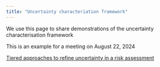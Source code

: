 ```yaml
---
title: "Uncertainty characteriation framework"
---
```


We use this page to share demonstrations of the uncertainty characterisation framework 

This is an example for a meeting on August 22, 2024

[Tiered approaches to refine uncertainty in a risk assessment](risk%20example_aug24.qmd) 

<!-- Examples for the poster at Egmond February 2024 -->

<!-- [Tiered approaches to reduce and refine uncertainty in an hazard identification example](hazard%20example.qmd) -->

<!-- [Tiered approaches to reduce and refine uncertainty in a risk assessment example](risk%20example.qmd) -->

<!-- # Uncertainty in a **fact-conclusion** -->

<!-- Approaches for uncertainty analysis when making a categorical conclusion, e.g. there is a causal association to adverse health effect or not [Page](uncertainty_fact.qmd) -->

<!-- Includes an hazard identification, considering multiple streams of evidence. -->

<!-- # Uncertainty in a **number-conclusion** -->

<!-- A proposed tiered approach for uncertainty analysis [Page](uncertainty_number.qmd) -->

<!-- Includes a risk assessment combining assessed hazard and exposure. -->

<!-- # Uncertainty in an integrated assessment workflow -->

<!-- To come -->

<!-- # Uncertainty in a **scientific hypothesis** -->

<!-- To come. -->
